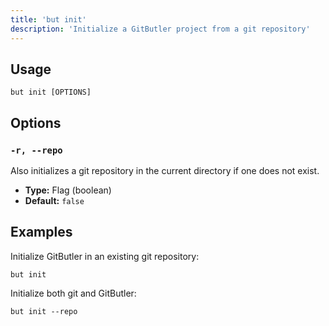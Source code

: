 ```yaml
---
title: 'but init'
description: 'Initialize a GitButler project from a git repository'
---
```


## Usage

```
but init [OPTIONS]
```

## Options

### `-r, --repo`

Also initializes a git repository in the current directory if one does not exist.

- **Type:** Flag (boolean)
- **Default:** `false`

## Examples

Initialize GitButler in an existing git repository:

```
but init
```

Initialize both git and GitButler:

```
but init --repo
```
